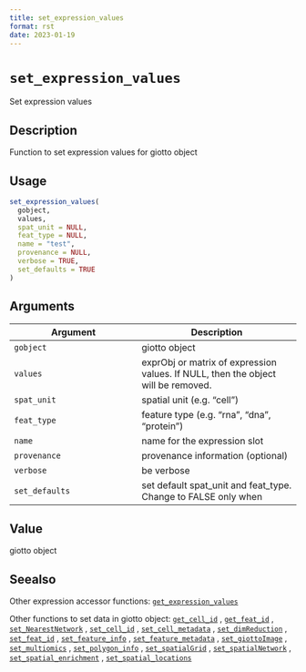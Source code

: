 ```yaml
--- 
title: set_expression_values 
format: rst 
date: 2023-01-19 
--- 
```

# `set_expression_values`

Set expression values


## Description

Function to set expression values for giotto object


## Usage

```r
set_expression_values(
  gobject,
  values,
  spat_unit = NULL,
  feat_type = NULL,
  name = "test",
  provenance = NULL,
  verbose = TRUE,
  set_defaults = TRUE
)
```


## Arguments

Argument      |Description
------------- |----------------
`gobject`     |     giotto object
`values`     |     exprObj or matrix of expression values. If NULL, then the object will be removed.
`spat_unit`     |     spatial unit (e.g. "cell")
`feat_type`     |     feature type (e.g. "rna", "dna", "protein")
`name`     |     name for the expression slot
`provenance`     |     provenance information (optional)
`verbose`     |     be verbose
`set_defaults`     |     set default spat_unit and feat_type. Change to FALSE only when


## Value

giotto object


## Seealso

Other expression accessor functions:
 [`get_expression_values`](#getexpressionvalues) 
 
 Other functions to set data in giotto object:
 [`get_cell_id`](#getcellid) ,
 [`get_feat_id`](#getfeatid) ,
 [`set_NearestNetwork`](#setnearestnetwork) ,
 [`set_cell_id`](#setcellid) ,
 [`set_cell_metadata`](#setcellmetadata) ,
 [`set_dimReduction`](#setdimreduction) ,
 [`set_feat_id`](#setfeatid) ,
 [`set_feature_info`](#setfeatureinfo) ,
 [`set_feature_metadata`](#setfeaturemetadata) ,
 [`set_giottoImage`](#setgiottoimage) ,
 [`set_multiomics`](#setmultiomics) ,
 [`set_polygon_info`](#setpolygoninfo) ,
 [`set_spatialGrid`](#setspatialgrid) ,
 [`set_spatialNetwork`](#setspatialnetwork) ,
 [`set_spatial_enrichment`](#setspatialenrichment) ,
 [`set_spatial_locations`](#setspatiallocations)


